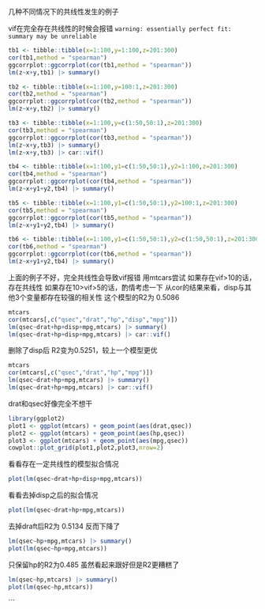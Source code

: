 几种不同情况下的共线性发生的例子

vif在完全存在共线性的时候会报错
`warning: essentially perfect fit: summary may be unreliable`
```r
tb1 <- tibble::tibble(x=1:100,y=1:100,z=201:300)
cor(tb1,method = "spearman")
ggcorrplot::ggcorrplot(cor(tb1,method = "spearman"))
lm(z~x+y,tb1) |> summary()
```

```r
tb2 <- tibble::tibble(x=1:100,y=100:1,z=201:300)
cor(tb2,method = "spearman")
ggcorrplot::ggcorrplot(cor(tb2,method = "spearman"))
lm(z~x+y,tb2) |> summary()
```

```r
tb3 <- tibble::tibble(x=1:100,y=c(1:50,50:1),z=201:300)
cor(tb3,method = "spearman")
ggcorrplot::ggcorrplot(cor(tb3,method = "spearman"))
lm(z~x+y,tb3) |> summary()
lm(z~x+y,tb3) |> car::vif()
```

```r
tb4 <- tibble::tibble(x=1:100,y1=c(1:50,50:1),y2=1:100,z=201:300)
cor(tb4,method = "spearman")
ggcorrplot::ggcorrplot(cor(tb4,method = "spearman"))
lm(z~x+y1+y2,tb4) |> summary()
```

```r
tb5 <- tibble::tibble(x=1:100,y1=c(1:50,50:1),y2=100:1,z=201:300)
cor(tb5,method = "spearman")
ggcorrplot::ggcorrplot(cor(tb5,method = "spearman"))
lm(z~x+y1+y2,tb4) |> summary()
```

```r
tb6 <- tibble::tibble(x=1:100,y1=c(1:50,50:1),y2=c(1:50,50:1),z=201:300)
cor(tb6,method = "spearman")
ggcorrplot::ggcorrplot(cor(tb6,method = "spearman"))
lm(z~x+y1+y2,tb4) |> summary()
```


上面的例子不好，完全共线性会导致vif报错
用mtcars尝试
如果存在vif>10的话，存在共线性
如果存在10>vif>5的话，酌情考虑一下
从cor的结果来看，disp与其他3个变量都存在较强的相关性
这个模型的R2为 0.5086 
```r
mtcars
cor(mtcars[,c("qsec","drat","hp","disp","mpg")])
lm(qsec~drat+hp+disp+mpg,mtcars) |> summary()
lm(qsec~drat+hp+disp+mpg,mtcars) |> car::vif()
```
删除了disp后
R2变为0.5251，较上一个模型更优
```r
mtcars
cor(mtcars[,c("qsec","drat","hp","mpg")])
lm(qsec~drat+hp+mpg,mtcars) |> summary()
lm(qsec~drat+hp+mpg,mtcars) |> car::vif()
```
drat和qsec好像完全不想干
```r
library(ggplot2)
plot1 <- ggplot(mtcars) + geom_point(aes(drat,qsec)) 
plot2 <- ggplot(mtcars) + geom_point(aes(hp,qsec)) 
plot3 <- ggplot(mtcars) + geom_point(aes(mpg,qsec)) 
cowplot::plot_grid(plot1,plot2,plot3,nrow=2)
```

看看存在一定共线性的模型拟合情况
```r
plot(lm(qsec~drat+hp+disp+mpg,mtcars))
```

看看去掉disp之后的拟合情况
```r
plot(lm(qsec~drat+hp+mpg,mtcars))
```

去掉draft后R2为 0.5134 
反而下降了
```r
lm(qsec~hp+mpg,mtcars) |> summary()
plot(lm(qsec~hp+mpg,mtcars))
```

只保留hp的R2为0.485
虽然看起来跟好但是R2更糟糕了
```r
lm(qsec~hp,mtcars) |> summary()
plot(lm(qsec~hp,mtcars))
```
```

